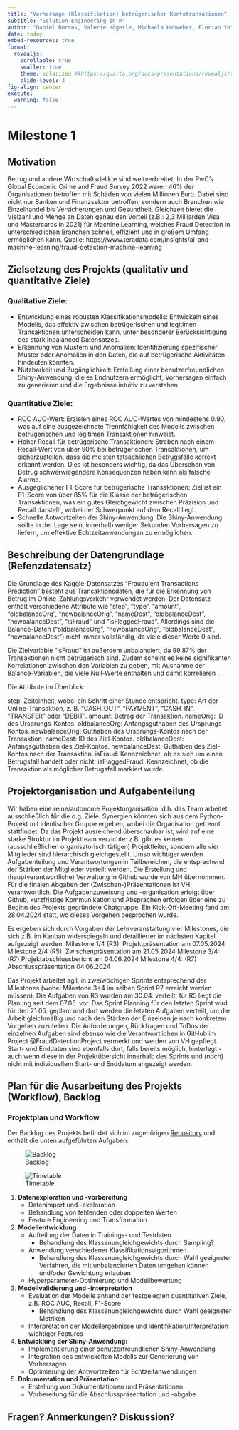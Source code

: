 ```yaml
---
title: "Vorhersage (Klassifikation) betrügerischer Kontotransationen"
subtitle: "Solution Engineering in R"
author: "Daniel Borsos, Valerie Högerle, Michaela Hubweber, Florian Ye"
date: today
embed-resources: true
format:
  revealjs:
    scrollable: true
    smaller: true
    theme: solarized ##https://quarto.org/docs/presentations/revealjs/themes.html
    slide-level: 3
fig-align: center
execute: 
  warning: false
---
```




# Milestone 1 

## Motivation
Betrug und andere Wirtschaftsdelikte sind weitverbreitet: In der PwC's Global Economic Crime and Fraud Survey 2022 waren 46% der Organisationen betroffen mit Schäden von vielen Millionen Euro. Dabei sind nicht nur Banken und Finanzsektor betroffen, sondern auch Branchen wie Einzelhandel bis Versicherungen und Gesundheit. Gleichzeit bietet die Vielzahl und Menge an Daten genau den Vorteil (z.B.: 2,3 Milliarden Visa und Mastercards in 2021) für Machine Learning, welches Fraud Detection in unterschiedlichen Branchen schnell, effizient und in großem Umfang ermöglichen kann.
Quelle: https://www.teradata.com/insights/ai-and-machine-learning/fraud-detection-machine-learning

## Zielsetzung des Projekts (qualitativ und quantitative Ziele)
### Qualitative Ziele: {.scrollable}
- Entwicklung eines robusten Klassifikationsmodells: Entwickeln eines Modells, das effektiv zwischen betrügerischen und legitimen Transaktionen unterscheiden kann, unter besonderer Berücksichtigung des stark inbalanced Datensatzes.
- Erkennung von Mustern und Anomalien: Identifizierung spezifischer Muster oder Anomalien in den Daten, die auf betrügerische Aktivitäten hindeuten könnten.
- Nutzbarkeit und Zugänglichkeit: Erstellung einer benutzerfreundlichen Shiny-Anwendung, die es Endnutzern ermöglicht, Vorhersagen einfach zu generieren und die Ergebnisse intuitiv zu verstehen.

### Quantitative Ziele: {.scrollable}
- ROC AUC-Wert: Erzielen eines ROC AUC-Wertes von mindestens 0.90, was auf eine ausgezeichnete Trennfähigkeit des Modells zwischen betrügerischen und legitimen Transaktionen hinweist.
- Hoher Recall für betrügerische Transaktionen: Streben nach einem Recall-Wert von über 90% bei betrügerischen Transaktionen, um sicherzustellen, dass die meisten tatsächlichen Betrugsfälle korrekt erkannt werden. Dies ist besonders wichtig, da das Übersehen von Betrug schwerwiegendere Konsequenzen haben kann als falsche Alarme.
- Ausgeglichener F1-Score für betrügerische Transaktionen: Ziel ist ein F1-Score von über 85% für die Klasse der betrügerischen Transaktionen, was ein gutes Gleichgewicht zwischen Präzision und Recall darstellt, wobei der Schwerpunkt auf dem Recall liegt.
- Schnelle Antwortzeiten der Shiny-Anwendung: Die Shiny-Anwendung sollte in der Lage sein, innerhalb weniger Sekunden Vorhersagen zu liefern, um effektive Echtzeitanwendungen zu ermöglichen.

## Beschreibung der Datengrundlage (Refenzdatensatz) 

Die Grundlage des Kaggle-Datensatzes "Fraudulent Transactions Prediction" besteht aus Transaktionsdaten, die für die Erkennung von Betrug im Online-Zahlungsverkehr verwendet werden. Der Datensatz enthält verschiedene Attribute wie "step", "type", "amount", "oldbalanceOrg", "newbalanceOrig", "nameDest", "oldbalanceDest", "newbalanceDest", "isFraud" und "isFlaggedFraud". Allerdings sind die Balance-Daten ("oldbalanceOrg", "newbalanceOrig", "oldbalanceDest", "newbalanceDest") nicht immer vollständig, da viele dieser Werte 0 sind.

Die Zielvariable "isFraud" ist außerdem unbalanciert, da 99.87% der Transaktionen nicht betrügerisch sind. Zudem scheint es keine signifikanten Korrelationen zwischen den Variablen zu geben, mit Ausnahme der Balance-Variablen, die viele Null-Werte enthalten und damit korrelieren .

Die Attribute im Überblick:

step: Zeiteinheit, wobei ein Schritt einer Stunde entspricht.
type: Art der Online-Transaktion, z. B. "CASH_OUT", "PAYMENT", "CASH_IN", "TRANSFER" oder "DEBIT".
amount: Betrag der Transaktion.
nameOrig: ID des Ursprungs-Kontos.
oldbalanceOrg: Anfangsguthaben des Ursprungs-Kontos.
newbalanceOrig: Guthaben des Ursprungs-Kontos nach der Transaktion.
nameDest: ID des Ziel-Kontos.
oldbalanceDest: Anfangsguthaben des Ziel-Kontos.
newbalanceDest: Guthaben des Ziel-Kontos nach der Transaktion.
isFraud: Kennzeichnet, ob es sich um einen Betrugsfall handelt oder nicht.
isFlaggedFraud: Kennzeichnet, ob die Transaktion als möglicher Betrugsfall markiert wurde.

## Projektorganisation und Aufgabenteilung 
Wir haben eine reine/autonome Projektorganisation, d.h. das Team arbeitet ausschließlich für die o.g. Ziele. Synergien könnten sich aus dem Python-Projekt mit identischer Gruppe ergeben, wobei die Organisation getrennt stattfindet. Da das Projekt ausreichend überschaubar ist, wird auf eine starke Struktur im Projektteam verzichte: z.B. gibt es keinen (ausschließlichen organisatorisch tätigen) Projektleiter, sondern alle vier Mitglieder sind hierarchisch gleichgestellt. Umso wichtiger werden Aufgabenteilung und Verantwortungen in Teilbereichen, die entsprechend der Stärken der Mitglieder verteilt werden.
Die Erstellung und (hauptverantwortliche) Verwaltung in Github wurde von MH übernommen. Für die finalen Abgaben der (Zwischen-)Präsentationen ist VH verantwortlich. Die Aufgabenzuweisung und -organisation erfolgt über Github, kurzfristige Kommunikation und Absprachen erfolgen über eine zu Beginn des Projekts gegründete Chatgruppe. Ein Kick-Off-Meeting fand am 28.04.2024 statt, wo dieses Vorgehen besprochen wurde.

Es ergeben sich durch Vorgaben der Lehrveranstaltung vier Milestones, die sich z.B. im Kanban widerspiegeln und detaillierter im nächsten Kapitel aufgezeigt werden.
Milestone 1/4 (R3): Projektpräsentation am 07.05.2024 
Milestone 2/4 (R5): Zwischenpräsentation am 21.05.2024
Milestone 3/4: (R7) Projektabschlussbericht am 04.06.2024
Milestone 4/4: (R7) Abschlusspräsentation 04.06.2024

Das Projekt arbeitet agil, in zweiwöchigen Sprints entsprechend der Milestones (wobei Milestone 3+4 im selben Sprint R7 erreicht werden müssen). Die Aufgaben von R3 wurden am 30.04. verteilt, für R5 liegt die Planung seit dem 07.05. vor. Das Sprint Planning für den letzten Sprint wird für den 21.05. geplant und dort werden die letzten Aufgaben verteilt, um die Arbeit gleichmäßig und nach den Stärken der Einzelnen je nach konkretem Vorgehen zuzuteilen. Die Anforderungen, Rückfragen und ToDos der einzelnen Aufgaben sind ebenso wie die Verantwortlichen in GitHub im Project @FraudDetectionProject vermerkt und werden von VH gepflegt. Start- und Enddaten sind ebenfalls dort, falls bereits möglich, hinterlegt - auch wenn diese in der Projektübersicht innerhalb des Sprints und (noch) nicht mit individuellem Start- und Enddatum angezeigt werden.

## Plan für die Ausarbeitung des Projekts (Workflow), Backlog 

### Projektplan und Workflow {.scrollable}

Der Backlog des Projekts befindet sich im zugehörigen [Repository](https://github.com/users/Abbastanza/projects/3) und enthält die unten aufgeführten Aufgaben:

::: {layout-ncol=2}

![Backlog](img/kanban.png)


![Timetable](img/workflow.png)

:::




1. **Datenexploration und -vorbereitung**
   - Datenimport und -exploration
   - Behandlung von fehlenden oder doppelten Werten
   - Feature Engineering und Transformation
   
2. **Modellentwicklung**
   - Aufteilung der Daten in Trainings- und Testdaten
      - Behandlung des Klassenungleichgewichts durch Sampling? 
   - Anwendung verschiedener Klassifikationsalgorithmen
      - Behandlung des Klassenungleichgewichts durch Wahl geeigneter Verfahren, die mit unbalancierten Daten umgehen können und/oder Gewichtung erlauben
   - Hyperparameter-Optimierung und Modellbewertung

3. **Modellvalidierung und -interpretation**
   - Evaluation der Modelle anhand der festgelegten quantitativen Ziele, z.B. ROC AUC, Recall, F1-Score
      - Behandlung des Klassenungleichgewichts durch Wahl geeigneter Metriken
   - Interpretation der Modellergebnisse und Identifikation/Interpretation wichtiger Features
   
4. **Entwicklung der Shiny-Anwendung:**
   - Implementierung einer benutzerfreundlichen Shiny-Anwendung
   - Integration des entwickelten Modells zur Generierung von Vorhersagen
   - Optimierung der Antwortzeiten für Echtzeitanwendungen

5. **Dokumentation und Präsentation**
   - Erstellung von Dokumentationen und Präsentationen
   - Vorbereitung für die Abschlusspräsentation und -abgabe

## Fragen? Anmerkungen? Diskussion? 

